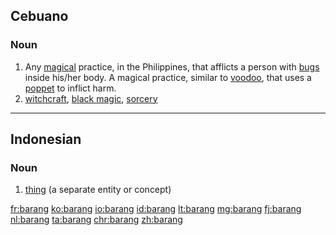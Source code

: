 ==Cebuano==

===Noun===
{{head|ceb|noun}}

# Any [[magical]] practice, in the Philippines, that afflicts a person with [[bugs]] inside his/her body. A magical practice, similar to [[voodoo]], that uses a [[poppet]] to inflict harm.  
# [[witchcraft]], [[black magic]], [[sorcery]]  

----

==Indonesian==

===Noun===
{{id-noun}}

# [[thing]] (a separate entity or concept)

{{tbot entry|Indonesian|thing|2007|December|id}}

[[fr:barang]]
[[ko:barang]]
[[io:barang]]
[[id:barang]]
[[lt:barang]]
[[mg:barang]]
[[fj:barang]]
[[nl:barang]]
[[ta:barang]]
[[chr:barang]]
[[zh:barang]]